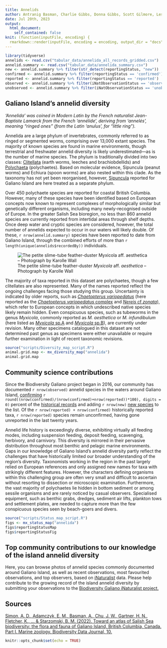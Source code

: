 ```yaml
---
title: Annelids
author: Antranig Basman, Charlie Gibbs, Donna Gibbs, Scott Gilmore, Leslie Harris, Andy Lamb, Andrew Simon
date: Jul 20th, 2023
output: 
  html_document:
    self_contained: false
knit: (function(inputFile, encoding) {
  rmarkdown::render(inputFile, encoding = encoding, output_dir = "docs", output_options = list(copy_resources = TRUE)) })
---
```


```r
library(tidyverse)
annelids <- read.csv("tabular_data/annelida_all_records_gridded.csv")
annelid.summary <- read.csv("tabular_data/annelida_summary.csv")
new <- annelid.summary %>% filter(str_detect(reportingStatus, "new")) 
confirmed <- annelid.summary %>% filter(reportingStatus == 'confirmed') 
reported <- annelid.summary %>% filter(reportingStatus == 'reported') 
observed <- annelid.summary %>% filter(iNatObservationStatus == 'observed') 
unobserved <- annelid.summary %>% filter(iNatObservationStatus == 'unobserved') 
```

## Galiano Island's annelid diversity

*‘Annelida’ was coined in Modern Latin by the French naturalist Jean-Baptiste Lamarck from the French 'annélide', deriving from 'annelés', meaning “ringed ones” (from the Latin 'anulus', for “little ring”).*

Annelida are a large phylum of invertebrates, commonly referred to as ringed or segmented worms, comprising over 13,000 extant species. The majority of known species are found in marine environments, though terrestrial and freshwater annelid diversity is likely underestimated—as is the number of marine species. The phylum is traditionally divided into two classes: [Clitellata](#taxon:Clitellata) (earth worms, leeches and brachiobdellids) and [Polychaeta](#taxon:Polychaeta) (polychaetes). Based on molecular evidence, Sipuncula (peanut worms) and Echiura (spoon worms) are also nested within this clade. As the taxonomy has not yet been reorganised, however, [Sipuncula](Sipuncula-Reknitted.html) reported for Galiano Island are here treated as a separate phylum.

Over 450 polychaete species are reported for coastal British Columbia. However, many of these species have been identified based on European concepts now known to represent complexes of morphologically similar but genetically different organisms, including many newly-recognised outside of Europe. In the greater Salish Sea bioregion, no less than 860 annelid species are currently reported from intertidal areas through shelf depths. Once deep water and cryptic species are considered, however, the total number of annelids expected to occur in our waters will likely double. Of these, `r nrow(annelid.summary)` species have been reported to date from Galiano Island, through the combined efforts of more than `r length(unique(annelids$recordedBy))` individuals.

![The petite slime-tube feather-duster *Myxicola* aff. *aesthetica* – Photograph by Karolle Wall](media/Myxicola_Karolle_Wall.png)

The majority of taxa reported in this dataset are polychaetes, though a few clitellates are also represented. Many of the names reported reflect the ongoing challenges facing those studying this group. Uncertainty is indicated by older reports, such as [*Chaetopterus variopedatus*](#taxon:Chaetopterus variopedatus) (here reported as the [*Chaetopterus variopedatus* complex](#taxon:Chaetopterus variopedatus) and [*Nereis* cf *zonata*](#taxon:Nereis zonata)), which refer to European concepts in which undescribed native species likely remain hidden. Even conspicuous species, such as tubeworms in the genus *Myxicola*, commonly reported as *M. aesthetica* or *M. infundibulum* (here listed as [*Myxicola* sp.A](#taxon:Myxicola aesthetica) and [*Myxicola* sp.B](#taxon:Myxicola infundibulum)), are currently under revision. Many other specimens catalogued in this dataset are not determined past genus as specimens were either unavailable or require further examination in light of recent taxonomic revisions.

```r
source("scripts/Diversity_map_script.R")
animal.grid.map <- mx_diversity_map("annelida")
animal.grid.map
```

## Community science contributions

Since the Biodiversity Galiano project began in 2016, our community has documented `r nrow(observed)` annelid species in the waters around Galiano Island, [confirming](#region:confirmed) `r round((nrow(confirmed)/(nrow(confirmed)+nrow(reported))*100), digits = 0)` percent of the [historical records](#region:historical) and adding `r nrow(new)` [new species](#region:new) to the list. Of the `r nrow(reported) + nrow(confirmed)` historically reported taxa, `r nrow(reported)` species remain unconfirmed, having gone unreported in the last twenty years.

Annelid life history is exceedingly diverse, exhibiting virtually all feeding modes, including suspension feeding, deposit feeding, scavenging, herbivory, and carnivory. This diversity is mirrored in their pervasive distribution throughout most benthic and pelagic marine environments. Gaps in our knowledge of Galiano Island’s annelid diversity partly reflect the challenges that have historically limited our broader understanding of the region’s diversity. Taxonomists working in the region in the past largely relied on European references and only assigned new names for taxa with strikingly different features. However, the characters defining organisms within this challenging group are often very small and difficult to ascertain without resorting to dissection or microscopic examination. Furthermore, the vast majority of polychaetes lie hidden in bottom sediment or among sessile organisms and are rarely noticed by casual observers. Specialised equipment, such as benthic grabs, dredges, sediment air lifts, plankton tows and settlement plates, are needed to capture more than the few conspicuous species seen by beach-goers and divers.

```r
source("scripts/Status_map_script.R")
figs <- mx_status_map("annelida")
figs$reportingStatusMap
figs$reportingStatusFig
```

## Top community contributions to our knowledge of the island annelid diversity

Here, you can browse photos of annelid species commonly documented around Galiano Island, as well as recent observations, most favourited observations, and top observers, based on [iNaturalist](http://inaturalist.org/) data. Please help contribute to the growing record of the island annelid diversity by submitting your observations to the [Biodiversity Galiano iNaturalist project.](http://inaturalist.org/projects/biodiversity-galiano-island) 

<span class="mxcw-nonLeafletPane mxcw-paneName-TopContributions html-widget leaflet"></span>

## Sources

[Simon, A. D., Adamczyk, E. M., Basman, A., Chu, J. W., Gartner, H. N., Fletcher, K., ... & Starzomski, B. M. (2022). Toward an atlas of Salish Sea biodiversity: the flora and fauna of Galiano Island, British Columbia, Canada. Part I. Marine zoology. Biodiversity Data Journal, 10.](https://bdj.pensoft.net/article/76050/)

```r
knitr::opts_chunk$set(echo = TRUE)
```
